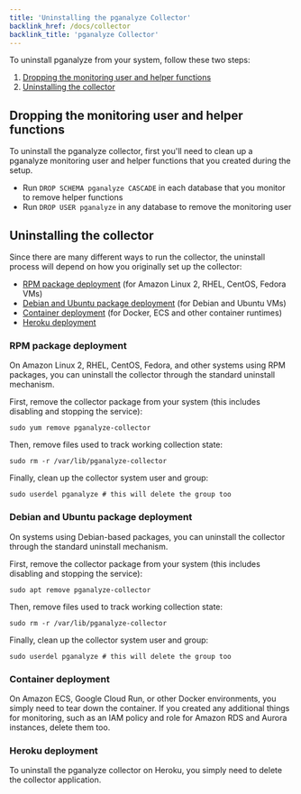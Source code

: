 ```yaml
---
title: 'Uninstalling the pganalyze Collector'
backlink_href: /docs/collector
backlink_title: 'pganalyze Collector'
---
```


To uninstall pganalyze from your system, follow these two steps:

1. [Dropping the monitoring user and helper functions](#dropping-the-monitoring-user-and-helper-functions)
2. [Uninstalling the collector](#uninstalling-the-collector)

## Dropping the monitoring user and helper functions

To uninstall the pganalyze collector, first you'll need to clean up a pganalyze
monitoring user and helper functions that you created during the setup.

* Run `DROP SCHEMA pganalyze CASCADE` in each database that you monitor to
  remove helper functions
* Run `DROP USER pganalyze` in any database to remove the monitoring user


## Uninstalling the collector

Since there are many different ways to run the collector, the uninstall process
will depend on how you originally set up the collector:

 - [RPM package deployment](#rpm-package-deployment) (for Amazon Linux 2, RHEL, CentOS, Fedora VMs)
 - [Debian and Ubuntu package deployment](#debian-and-ubuntu-package-deployment) (for Debian and Ubuntu VMs)
 - [Container deployment](#container-deployment) (for Docker, ECS and other container runtimes)
 - [Heroku deployment](#heroku-deployment)

### RPM package deployment

On Amazon Linux 2, RHEL, CentOS, Fedora, and other systems using RPM packages,
you can uninstall the collector through the standard uninstall mechanism.

First, remove the collector package from your system (this includes disabling
and stopping the service):
```
sudo yum remove pganalyze-collector
```

Then, remove files used to track working collection state:
```
sudo rm -r /var/lib/pganalyze-collector
```

Finally, clean up the collector system user and group:
```
sudo userdel pganalyze # this will delete the group too
```

### Debian and Ubuntu package deployment

On systems using Debian-based packages, you can uninstall the collector through
the standard uninstall mechanism.

First, remove the collector package from your system (this includes disabling
and stopping the service):
```
sudo apt remove pganalyze-collector
```

Then, remove files used to track working collection state:
```
sudo rm -r /var/lib/pganalyze-collector
```

Finally, clean up the collector system user and group:
```
sudo userdel pganalyze # this will delete the group too
```

### Container deployment

On Amazon ECS, Google Cloud Run, or other Docker environments, you simply need
to tear down the container.
If you created any additional things for monitoring, such as an IAM policy and
role for Amazon RDS and Aurora instances, delete them too.

### Heroku deployment

To uninstall the pganalyze collector on Heroku, you simply need to delete the
collector application.

